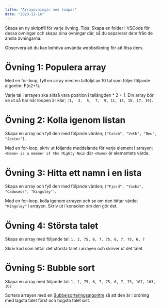 ```yaml
---
title: "Arrayövningar med loopar"
date: "2023-11-16"
---
```


Skapa en ny skriptfil för varje övning.
Tips: Skapa en folder i VSCode för dessa övningar och skapa dina övningar där, så du separerar dem från de andra övningarna.

Observera att du kan behöva använda webbsökning för att lösa dem.

# Övning 1: Populera array
Med en for-loop, fyll en array med en talföljd av 10 tal som följer följande algoritm: F(n2+1).

Varje tal i arrayen ska alltså vara position i tallängden * 2 + 1.
Din array bör se ut så här när loopen är klar; `[1,  3,  5,  7,  9, 11, 13, 15, 17, 19]`.

# Övning 2: Kolla igenom listan
Skapa en array och fyll den med följande värden; `["Caleb", "Veth", "Beu", "Jester"]`.

Med en for-loop, skriv ut följande meddelande för varje element i arrayen;
`<Name> is a member of the Mighty Nein` där `<Name>` är elementets värde.

# Övning 3: Hitta ett namn i en lista
Skapa en array och fyll den med följande värden; `["Fjord", "Yasha", "Caduseus", "Kingsley"]`.

Med en for-loop, kolla igenom arrayen och se om den hittar värdet `"Kingsley"` i arrayen. Skriv ut i konsolen om den gör det.

# Övning 4: Största talet
Skapa en array med följande tal:
`1, 2, 75, 6, 7, 75, 6, 7, 75, 6, 7`

Skriv kod som hittar det största talet i arrayen och skriver ut det talet.

# Övning 5: Bubble sort
Skapa en array med följande tal:
`1, 2, 75, 6, 7, 75, 6, 7, 73, 107, 103, 102`

Sortera arrayen med en [Bubbelsorteringsalgoritm](https://sv.wikipedia.org/wiki/Bubbelsortering) så att den är i ordning med lägsta talet först och högsta talet sist.